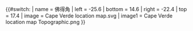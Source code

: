 {{#switch:{{{1}}}
| name   = 佛得角
| left   = -25.6
| bottom = 14.6
| right  = -22.4
| top    = 17.4
| image  = Cape Verde location map.svg
| image1 = Cape Verde location map Topographic.png
}}<noinclude>
{{Location map/Info|Cape Verde}}
{{Documentation}}
</noinclude>